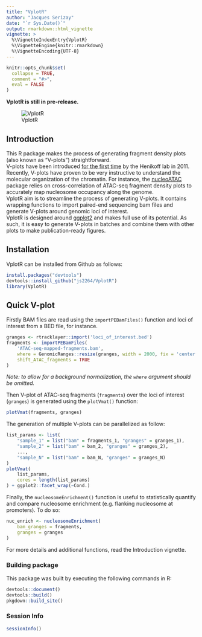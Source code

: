```yaml
---
title: "VplotR"
author: "Jacques Serizay"
date: "`r Sys.Date()`"
output: rmarkdown::html_vignette
vignette: >
  %\VignetteIndexEntry{VplotR}
  %\VignetteEngine{knitr::rmarkdown}
  %\VignetteEncoding{UTF-8}
---
```


```r
knitr::opts_chunk$set(
  collapse = TRUE,
  comment = "#>", 
  eval = FALSE
)
```

**VplotR is still in pre-release.**

![VplotR](examples/png/Comparison_tissue-specific-normalized-Vmats.png)

## Introduction

This R package makes the process of generating fragment density plots (also known as "V-plots") straightforward.  
V-plots have been introduced [for the first time](https://www.ncbi.nlm.nih.gov/pmc/articles/PMC3215028/) by the Henikoff lab in 2011. Recently, V-plots have proven to be very instructive to understand the molecular organization of the chromatin. For instance, the [nucleoATAC]((https://genome.cshlp.org/content/early/2015/08/27/gr.192294.115)) package relies on cross-correlation of ATAC-seq fragment density plots to accurately map nucleosome occupancy along the genome.  
VplotR aim is to streamline the process of generating V-plots. It contains wrapping functions to import paired-end sequencing bam files and generate V-plots around genomic loci of interest.  
VplotR is designed around [ggplot2](https://ggplot2.tidyverse.org/) and makes full use of its potential. As such, it is easy to generate V-plots in batches and combine them with other plots to make publication-ready figures.  

## Installation

VplotR can be installed from Github as follows:

```r
install.packages("devtools")
devtools::install_github("js2264/VplotR")
library(VplotR)
```

## Quick V-plot

Firstly BAM files are read using the `importPEBamFiles()` function and loci of interest from a BED file, for instance.

```r
granges <- rtracklayer::import('loci_of_interest.bed')
fragments <- importPEBamFiles(
    'ATAC-seq-mapped-fragments.bam', 
    where = GenomicRanges::resize(granges, width = 2000, fix = 'center'), 
    shift_ATAC_fragments = TRUE
)
```

*Note: to allow for a background normalization, the `where` argument should be omitted.*

Then V-plot of ATAC-seq fragments (`fragments`) over the loci of interest (`granges`) is generated using the `plotVmat()` function:

```r
plotVmat(fragments, granges)
```

The generation of multiple V-plots can be parallelized as follow:

```r
list_params <- list(
    "sample_1" = list("bam" = fragments_1, "granges" = granges_1), 
    "sample_2" = list("bam" = bam_2, "granges" = granges_2), 
    ..., 
    "sample_N" = list("bam" = bam_N, "granges" = granges_N)
)
plotVmat(
    list_params, 
    cores = length(list_params)
) + ggplot2::facet_wrap(~Cond.)
```

Finally, the `nucleosomeEnrichment()` function is useful to statistically quantify and compare nucleosome enrichment (e.g. flanking nucleosome at promoters). To do so:

```r
nuc_enrich <- nucleosomeEnrichment(
    bam_granges = fragments, 
    granges = granges
)
```

For more details and additional functions, read the Introduction vignette.

### Building package

This package was built by executing the following commands in R: 

```r
devtools::document()
devtools::build()
pkgdown::build_site()
```

### Session Info
```r
sessionInfo()
```
